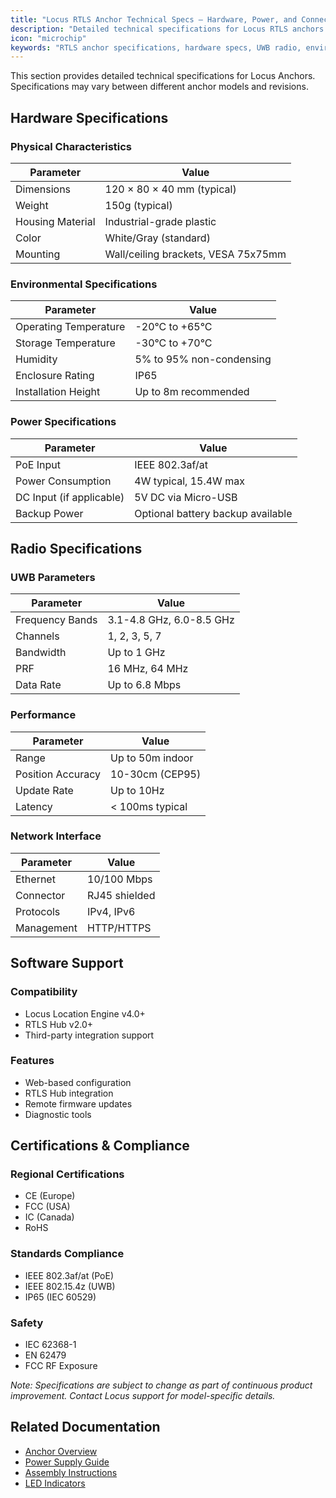 ```yaml
---
title: "Locus RTLS Anchor Technical Specs – Hardware, Power, and Connectivity"
description: "Detailed technical specifications for Locus RTLS anchors: hardware, power, UWB radio, and connectivity options for industrial RTLS deployments."
icon: "microchip"
keywords: "RTLS anchor specifications, hardware specs, UWB radio, environmental specifications, certifications, technical details, Locus RTLS"
---
```




This section provides detailed technical specifications for Locus Anchors. Specifications may vary between different anchor models and revisions.

## Hardware Specifications

### Physical Characteristics
| Parameter | Value |
|-----------|--------|
| Dimensions | 120 × 80 × 40 mm (typical) |
| Weight | 150g (typical) |
| Housing Material | Industrial-grade plastic |
| Color | White/Gray (standard) |
| Mounting | Wall/ceiling brackets, VESA 75x75mm |

### Environmental Specifications
| Parameter | Value |
|-----------|--------|
| Operating Temperature | -20°C to +65°C |
| Storage Temperature | -30°C to +70°C |
| Humidity | 5% to 95% non-condensing |
| Enclosure Rating | IP65 |
| Installation Height | Up to 8m recommended |

### Power Specifications
| Parameter | Value |
|-----------|--------|
| PoE Input | IEEE 802.3af/at |
| Power Consumption | 4W typical, 15.4W max |
| DC Input (if applicable) | 5V DC via Micro-USB |
| Backup Power | Optional battery backup available |

## Radio Specifications

### UWB Parameters
| Parameter | Value |
|-----------|--------|
| Frequency Bands | 3.1-4.8 GHz, 6.0-8.5 GHz |
| Channels | 1, 2, 3, 5, 7 |
| Bandwidth | Up to 1 GHz |
| PRF | 16 MHz, 64 MHz |
| Data Rate | Up to 6.8 Mbps |

### Performance
| Parameter | Value |
|-----------|--------|
| Range | Up to 50m indoor |
| Position Accuracy | 10-30cm (CEP95) |
| Update Rate | Up to 10Hz |
| Latency | < 100ms typical |

### Network Interface
| Parameter | Value |
|-----------|--------|
| Ethernet | 10/100 Mbps |
| Connector | RJ45 shielded |
| Protocols | IPv4, IPv6 |
| Management | HTTP/HTTPS |

## Software Support

### Compatibility
- Locus Location Engine v4.0+
- RTLS Hub v2.0+
- Third-party integration support

### Features
- Web-based configuration
- RTLS Hub integration
- Remote firmware updates
- Diagnostic tools

## Certifications & Compliance

### Regional Certifications
- CE (Europe)
- FCC (USA)
- IC (Canada)
- RoHS

### Standards Compliance
- IEEE 802.3af/at (PoE)
- IEEE 802.15.4z (UWB)
- IP65 (IEC 60529)

### Safety
- IEC 62368-1
- EN 62479
- FCC RF Exposure

_Note: Specifications are subject to change as part of continuous product improvement. Contact Locus support for model-specific details._

## Related Documentation

- [Anchor Overview](./anchoroverview)
- [Power Supply Guide](./powersupply)
- [Assembly Instructions](./assemblyandmounting)
- [LED Indicators](./anchorledindication)
